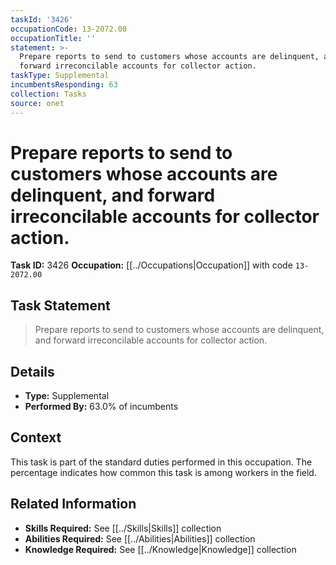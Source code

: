 ```yaml
---
taskId: '3426'
occupationCode: 13-2072.00
occupationTitle: ''
statement: >-
  Prepare reports to send to customers whose accounts are delinquent, and
  forward irreconcilable accounts for collector action.
taskType: Supplemental
incumbentsResponding: 63
collection: Tasks
source: onet
---
```

# Prepare reports to send to customers whose accounts are delinquent, and forward irreconcilable accounts for collector action.

**Task ID:** 3426
**Occupation:** [[../Occupations|Occupation]] with code `13-2072.00`

## Task Statement

> Prepare reports to send to customers whose accounts are delinquent, and forward irreconcilable accounts for collector action.

## Details

- **Type:** Supplemental
- **Performed By:** 63.0% of incumbents

## Context

This task is part of the standard duties performed in this occupation. The percentage indicates how common this task is among workers in the field.

## Related Information

- **Skills Required:** See [[../Skills|Skills]] collection
- **Abilities Required:** See [[../Abilities|Abilities]] collection
- **Knowledge Required:** See [[../Knowledge|Knowledge]] collection
